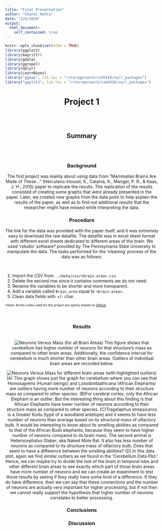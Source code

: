 ```yaml
---
title: "Final Presentation"
author: "Charmi Mehta"
date: "2/6/2018"
output:
  html_document:
    self_contained: true
---
```


```r
knitr::opts_chunk$set(echo = TRUE)
library(ggplot2)
library(magrittr)
library(gdata)
library(ggrepel)
library(dplyr)
library(LearnBayes)
library("ggmap", lib.loc = "/storage/work/csm5410/sw/r_packages")
library("ggplot2", lib.loc = "/storage/work/csm5410/sw/r_packages")
```

<center><h1> Project 1 </h1>
<br>
<br>
<h2> Summary </h2>
<br>
<br>
<h3> Background </h3>
The first project was mainly about using data from "Mammalian Brains Are Made of These..." (Herculano-Houzel, S., Catania, K., Manger, P. R., & Kaas, J. H.; 2015) paper to replicate the results. The replication of the results consisted of creating some graphs that were already presented in the paper. Later, we created new graphs from the data point to help explain the results of the paper, as well as to find out additional results that the researcher might have missed while interpreting the data.
<br>

<h3> Procedure </h3>
The link for the data was provided with the paper itself, and it was extremely easy to download the raw datafile. The datafile was in excel sheet format with different excel sheets dedicated to different areas of the brain. We used 'rstudio' software* provided by The Pennsylvania State University to manipulate the data. The tasks performed for the 'cleaning' process of the data was as follows:
</center>
<br>

1. Import the CSV from `../data/csv/<brain-area>.csv`.
2. Delete the second row since it contains comments we do not need.
3. Rename the variables to be shorter and more transparent.
4. Add a variable called `Brain_area` equal to `<brain-area>`.
5. Clean data fields with +/- char.

<font size="1.5"> *Note: All the codes used for this project are openly shared on [GitHub](https://github.com/gilmore-lab/brain-behavior-data). </font>

<center>
<br>
<h3> Results </h3>
<br>
![Neurons Versus Mass (for all Brain Areas)](../plot/hh-paper-plots_files/figure-html/Brain_area_NeuronsVsMass-1.png)
This figure shows that cerebellum has higher number of neurons for that structure's mass as compared to other brain areas. Additionally, the confidence interval for cerebellum is much shorter than other brain areas. Outliers of individual brain areas are recorded below.

![Neurons Versus Mass for different brain areas (with highlighted outliers)](../plot/plot.png)
<br>
(A) This graph shows just the graph for cerebellum where you can see that Homosapiens (Human beings) and Loxodontaafricana (African Elephants) are outliers having more number of neurons according to their structure mass as compared to other species. (B)For cerebral cortex, only the African Elephant is an outlier. But the interesting thing about this finding is that African Elephants have lower number of neurons according to their structure mass as compared to other species. (C)Tragelaphus strepsiceros is a Greater Kudu (type of a woodland antelope) and it seems to have less number of neurons than average based on its structural mass of olfactory bulb. It would be interesting to know about its smelling abilities as compared to that of the African Bush elephants, because they seem to have higher number of neurons compared to its brain mass. The second animal is Heterocephalus Glaber, aka Naked Mole Rat. It also has less number of neurons as compared to its structure mass of olfactory bulb. Does that seem to have a difference between the smelling abilities? (D) In this data plot, again we find similar outliers as we found in the 'Cerebellum Data Plot.' Hence, we can maybe try to divide the rest of the brain in temporal lobe and other different brain areas to see exactly which part of those brain areas have more number of neurons and we can create an experiment to test those results by seeing if they really have some kind of a difference. If they do have difference, then we can say that these connections and the number of neurons are actually very important for higher processing, but if not then we cannot really support the hypothesis that higher number of neurons correlates to better processing.

<h3> Conclusions </h3>

<h3> Discussion </h3>

</center>














